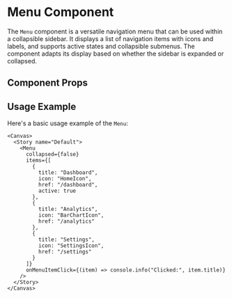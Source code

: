 

<Meta of={Menu} />

# Menu Component

The `Menu` component is a versatile navigation menu that can be used within a collapsible sidebar. It displays a list of navigation items with icons and labels, and supports active states and collapsible submenus. The component adapts its display based on whether the sidebar is expanded or collapsed.

## Component Props

<Canvas of={Menu} />

<Controls />

## Usage Example

Here's a basic usage example of the `Menu`:

```tsx
<Canvas>
  <Story name="Default">
    <Menu
      collapsed={false}
      items={[
        { 
          title: "Dashboard", 
          icon: "HomeIcon", 
          href: "/dashboard",
          active: true
        },
        { 
          title: "Analytics", 
          icon: "BarChartIcon", 
          href: "/analytics"
        },
        { 
          title: "Settings", 
          icon: "SettingsIcon", 
          href: "/settings"
        }
      ]}
      onMenuItemClick={(item) => console.info("Clicked:", item.title)}
    />
  </Story>
</Canvas>
``` 